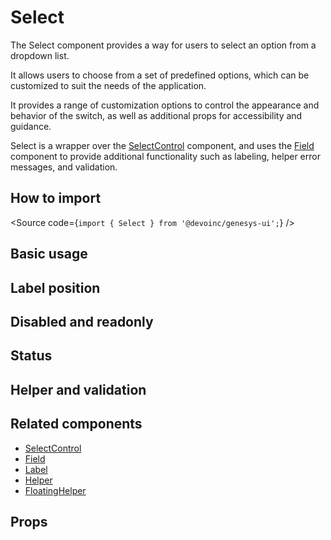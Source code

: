 

<Meta of={Stories} />

# Select

The Select component provides a way for users to select an option from a
dropdown list.

It allows users to choose from a set of predefined options, which can be
customized to suit the needs of the application.

It provides a range of customization options to control the appearance and
behavior of the switch, as well as additional props for accessibility and
guidance.

Select is a wrapper over the
[SelectControl](?path=/docs/components-core-form-selectcontrol--docs)
component, and uses the [Field](?path=/docs/components-core-form-field--docs)
component to provide additional functionality such as labeling, helper error
messages, and validation.

## How to import

<Source code={`import { Select } from '@devoinc/genesys-ui';`} />

## Basic usage

<Canvas of={Stories.Playground} />

## Label position

<Canvas of={Stories.LabelPosition} />

## Disabled and readonly

<Canvas of={Stories.DisabledAndReadonly} />

## Status

<Canvas of={Stories.Status} />

## Helper and validation

<Canvas of={Stories.HelperAndValidation} />

## Related components

- [SelectControl](?path=/docs/components-core-form-selectcontrol--docs)
- [Field](/?path=/docs/components-form-field--docs)
- [Label](?path=/docs/components-form-label--docs)
- [Helper](?path=/docs/components-feedback-helper--docs)
- [FloatingHelper](?path=/docs/components-feedback-floatinghelper--docs)

## Props

<ArgTypes of={Stories} />
